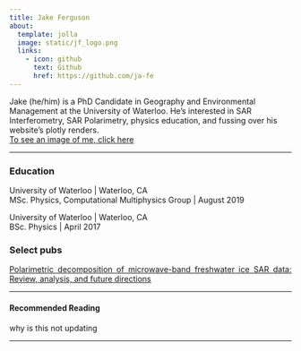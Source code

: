 ```yaml
---
title: Jake Ferguson
about:
  template: jolla
  image: static/jf_logo.png
  links:
    - icon: github
      text: Github
      href: https://github.com/ja-fe
---
```


Jake (he/him) is a PhD Candidate in Geography and Environmental Management at the University of Waterloo. He's interested in SAR Interferometry, SAR Polarimetry, physics education, and fussing over his website's plotly renders.\
[To see an image of me, click here](https://www.google.com/search?channel=fs&client=ubuntu&q=the+importance+of+blind+hiring+practices)

---

<div style="text-align: justify"> 
### Education
University of Waterloo | Waterloo, CA \
MSc. Physics, Computational Multiphysics Group | August 2019

University of Waterloo | Waterloo, CA \
BSc. Physics | April 2017

### Select pubs
[Polarimetric decomposition of microwave-band freshwater ice SAR data: Review, analysis, and future directions](https://doi.org/10.1016/j.rse.2022.113176)
</div>

---

#### Recommended Reading

why is this not updating

---